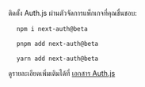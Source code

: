 
ติดตั้ง Auth.js ผ่านตัวจัดการแพ็กเกจที่คุณชื่นชอบ:

<Tabs>

<TabItem value="npm" label="npm">

<pre>
  <code className="language-bash">npm i next-auth@beta</code>
</pre>

</TabItem>
<TabItem value="pnpm" label="pnpm">

<pre>
  <code className="language-bash">pnpm add next-auth@beta</code>
</pre>

</TabItem>
<TabItem value="yarn" label="yarn">

<pre>
  <code className="language-bash">yarn add next-auth@beta</code>
</pre>

</TabItem>

</Tabs>

ดูรายละเอียดเพิ่มเติมได้ที่ [เอกสาร Auth.js](https://authjs.dev/getting-started/installation)
